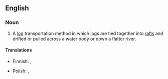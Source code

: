{{also|timber-rafting}}

==English==
{{wikipedia}}

===Noun===
{{en-noun|-}}

# A [[log]] transportation method in which logs are tied together into [[raft]]s and drifted or pulled across a water body or down a flatter river.

====Translations====
{{trans-top|log transportation method}}
* Finnish: {{t+|fi|uitto}}, {{t+|fi|puutavaranuitto}}
{{trans-mid}}
* Polish: {{t+|pl|flisactwo|n}}, {{t|pl|flis|m}}
{{trans-bottom}}